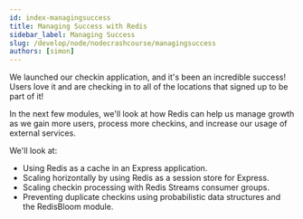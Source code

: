 ```yaml
---
id: index-managingsuccess
title: Managing Success with Redis
sidebar_label: Managing Success
slug: /develop/node/nodecrashcourse/managingsuccess
authors: [simon]
---
```



We launched our checkin application, and it's been an incredible success!  Users love it and are checking in to all of the locations that signed up to be part of it!

In the next few modules, we'll look at how Redis can help us manage growth as we gain more users, process more checkins, and increase our usage of external services.

We'll look at:

* Using Redis as a cache in an Express application.
* Scaling horizontally by using Redis as a session store for Express.
* Scaling checkin processing with Redis Streams consumer groups.
* Preventing duplicate checkins using probabilistic data structures and the RedisBloom module.


